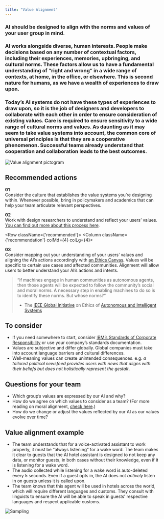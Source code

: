 ```yaml
---
title: "Value Alignment"
---
```



<Row className="opener">
<Column colSm={4} colMd={7} colLg={7}>

### AI should be designed to align with the norms and values of your user group in mind.
### AI works alongside diverse, human interests. People make decisions based on any number of contextual factors, including their experiences, memories, upbringing, and cultural norms. These factors allow us to have a fundamental understanding of “right and wrong” in a wide range of contexts, at home, in the office, or elsewhere. This is second nature for humans, as we have a wealth of experiences to draw upon.

### Today’s AI systems do not have these types of experiences to draw upon, so it is the job of designers and developers to collaborate with each other in order to ensure consideration of existing values. Care is required to ensure sensitivity to a wide range of cultural norms and values. As daunting as it may seem to take value systems into account, the common core of universal principles is that they are a cooperative phenomenon. Successful teams already understand that cooperation and collaboration leads to the best outcomes.

</Column>

<Column colSm={2} offsetSm={0} colMd={2} colLg={2} offsetLg={1}>

![Value alignment pictogram](../../images/ethics/value-alignment/Image_1.png)

</Column>
</Row>

<Row>
<Column colSm={4}>

## Recommended actions

</Column>
<Column className={'recommendation'} colMd={4} colLg={4}>

**01**<br/>
Consider the culture that establishes the value systems you’re designing within. Whenever possible, bring in policymakers and academics that can help your team articulate relevant perspectives.

</Column>
<Column className={'recommendation'} colMd={4} colLg={4}>

**02**<br/>
Work with design researchers to understand and reflect your users’ values. [You can find out more about this process here](https://www.ibm.com/design/research/).

</Column>
</Row>

<Row className={'recommended'}>
<Column className={'recommendation'} colMd={4} colLg={4}>

**03**<br/>
Consider mapping out your understanding of your users’ values and aligning the AI’s actions accordingly with [an Ethics Canvas](https://www.ethicscanvas.org). Values will be specific to certain use cases and affected communities. Alignment will allow users to better understand your AI’s actions and intents.

</Column>
</Row>

> “If machines engage in human communities as autonomous agents, then those agents will be expected to follow the community’s social and moral norms. A necessary step in enabling machines to do so is to identify these norms. But whose norms?”
>
> - The [IEEE Global Initiative](https://ethicsinaction.ieee.org)
> on Ethics of [Autonomous and Intelligent Systems](https://ethicsinaction.ieee.org)

<Row className="consider">
<Column colMd={7} colLg={7}>

## To consider

 - If you need somewhere to start, consider [IBM’s Standards of Corporate Responsibility](https://www.ibm.com/ibm/responsibility/2015/at_a_glance/our_approach.html) or use your company’s standards documentation.
 - Values are subjective and differ globally. Global companies must take into account language barriers and cultural differences.
 - Well-meaning values can create unintended consequences. e.g. *a tailored political newsfeed provides users with news that aligns with their beliefs but does not holistically represent the gestalt*.


</Column>
</Row>



<Row className="questions">
<Column colMd={7} colLg={7}>

## Questions for your team

 - Which group’s values are expressed by our AI and why?
 - How do we agree on which values to consider as a team? (For more reading on moral alignment, [check here](http://faculty.mtsac.edu/cmcgruder/moraljudgements.html).)
 - How do we change or adjust the values reflected by our AI as our values evolve over time? 


</Column>
</Row>



<Row className="example">
<Column colMd={7} colLg={7}>

## Value alignment example

 - The team understands that for a voice-activated assistant to work properly, it must be “always listening” for a wake word. The team makes it clear to guests that the AI hotel assistant is designed to not keep any data, or monitor guests, in both cases without their knowledge, even if it is listening for a wake word.
 - The audio collected while listening for a wake word is auto-deleted every 5 seconds. Even if a guest opts in, the AI does not *actively* listen in on guests unless it is called upon.
 - The team knows that this agent will be used in hotels across the world, which will require different languages and customs. They consult with linguists to ensure the AI will be able to speak in guests’ respective languages and respect applicable customs.


</Column>
</Row>

![Sampling](../../images/ethics/value-alignment/Image_2.png)
